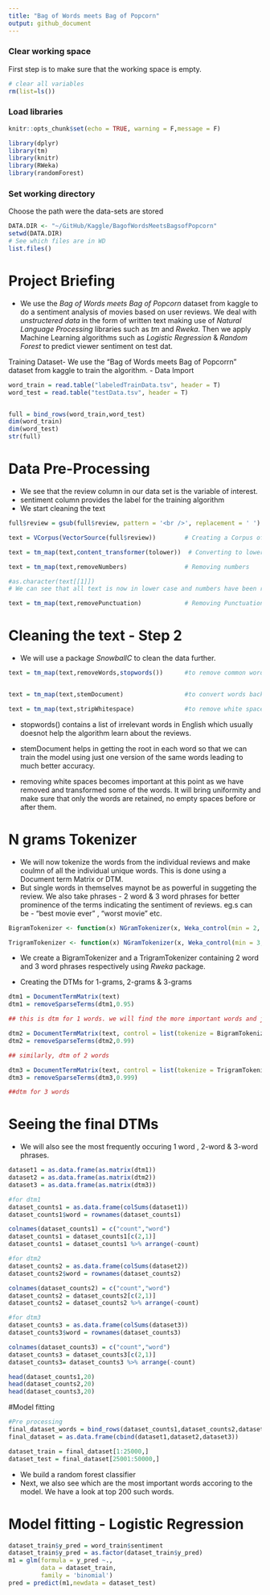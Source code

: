 ```yaml
---
title: "Bag of Words meets Bag of Popcorn"
output: github_document
---
```


### Clear working space
First step is to make sure that the working space is empty.
```r
# clear all variables
rm(list=ls()) 
```

### Load libraries
```r
knitr::opts_chunk$set(echo = TRUE, warning = F,message = F)

library(dplyr)
library(tm)
library(knitr)
library(RWeka)
library(randomForest)
```

### Set working directory
Choose the path were the data-sets are stored
```r
DATA.DIR <- "~/GitHub/Kaggle/BagofWordsMeetsBagsofPopcorn"
setwd(DATA.DIR)
# See which files are in WD
list.files() 
```

# Project Briefing
- We use the *Bag of Words meets Bag of Popcorn* dataset from kaggle to do a sentiment analysis of movies based on user reviews. We deal with *unstructered data* in the form of written text making use of *Natural Language Processing* libraries such as *tm* and *Rweka*. Then we apply Machine Learning algorithms such as *Logistic Regression* & *Random Forest* to predict viewer sentiment on test dat.

Training Dataset- We use the "Bag of Words meets Bag of Popcorrn" dataset from kaggle to train the algorithm.
- Data Import
```r

word_train = read.table("labeledTrainData.tsv", header = T)
word_test = read.table("testData.tsv", header = T)


full = bind_rows(word_train,word_test)
dim(word_train)
dim(word_test)
str(full)
```

# Data Pre-Processing
- We see that the review column in our data set is the variable of interest.
- sentiment column provides the label for the training algorithm
- We start cleaning the text
```r
full$review = gsub(full$review, pattern = '<br />', replacement = ' ')

text = VCorpus(VectorSource(full$review))        # Creating a Corpus of reviews

text = tm_map(text,content_transformer(tolower))  # Converting to lower case

text = tm_map(text,removeNumbers)                # Removing numbers

#as.character(text[[1]])
# We can see that all text is now in lower case and numbers have been removed.

text = tm_map(text,removePunctuation)            # Removing Punctuations
```

# Cleaning the text - Step 2
- We will use a package *SnowballC* to clean the data further.
```r
text = tm_map(text,removeWords,stopwords())      #to remove common words


text = tm_map(text,stemDocument)                 #to convert words back to root words.

text = tm_map(text,stripWhitespace)              #to remove white spaces

```

- stopwords() contains a list of irrelevant words in English which usually doesnot help the algorithm learn about the reviews.

- stemDocument helps in getting the root in each word so that we can train the model using just one version of the same words leading to much better accuracy.

- removing white spaces becomes important at this point as we have removed and transformed some of the words. It will bring uniformity and make sure that only the words are retained, no empty spaces before or after them.

# N grams Tokenizer
- We will now tokenize the words from the individual reviews and make coulmn of all the individual unique words. This is done using a Document term Matrix or DTM.
- But single words in themselves maynot be as powerful in suggeting the review. We also take phrases - 2 word & 3 word phrases for better prominence of the terms indicating the sentiment of reviews.
eg.s can be - "best movie ever" , "worst movie" etc.

```r
BigramTokenizer <- function(x) NGramTokenizer(x, Weka_control(min = 2, max = 2))

TrigramTokenizer <- function(x) NGramTokenizer(x, Weka_control(min = 3, max = 3))
```

- We create a BigramTokenizer and a TrigramTokenizer containing 2 word
and 3 word phrases respectively using *Rweka* package.

- Creating the DTMs for 1-grams, 2-grams & 3-grams
```r
dtm1 = DocumentTermMatrix(text)
dtm1 = removeSparseTerms(dtm1,0.95)

## this is dtm for 1 words. we will find the more important words and just use those

dtm2 = DocumentTermMatrix(text, control = list(tokenize = BigramTokenizer))
dtm2 = removeSparseTerms(dtm2,0.99)

## similarly, dtm of 2 words

dtm3 = DocumentTermMatrix(text, control = list(tokenize = TrigramTokenizer))
dtm3 = removeSparseTerms(dtm3,0.999)

##dtm for 3 words

```

# Seeing the final DTMs
- We will also see the most frequently occuring 1 word , 2-word & 3-word phrases.
```r
dataset1 = as.data.frame(as.matrix(dtm1))
dataset2 = as.data.frame(as.matrix(dtm2))
dataset3 = as.data.frame(as.matrix(dtm3))

#for dtm1
dataset_counts1 = as.data.frame(colSums(dataset1))
dataset_counts1$word = rownames(dataset_counts1)

colnames(dataset_counts1) = c("count","word")
dataset_counts1 = dataset_counts1[c(2,1)] 
dataset_counts1 = dataset_counts1 %>% arrange(-count)

#for dtm2
dataset_counts2 = as.data.frame(colSums(dataset2))
dataset_counts2$word = rownames(dataset_counts2)

colnames(dataset_counts2) = c("count","word")
dataset_counts2 = dataset_counts2[c(2,1)] 
dataset_counts2 = dataset_counts2 %>% arrange(-count)

#for dtm3
dataset_counts3 = as.data.frame(colSums(dataset3))
dataset_counts3$word = rownames(dataset_counts3)

colnames(dataset_counts3) = c("count","word")
dataset_counts3 = dataset_counts3[c(2,1)] 
dataset_counts3= dataset_counts3 %>% arrange(-count)

head(dataset_counts1,20)
head(dataset_counts2,20)
head(dataset_counts3,20)
```



#Model fitting

```r
#Pre processing
final_dataset_words = bind_rows(dataset_counts1,dataset_counts2,dataset_counts3) 
final_dataset = as.data.frame(cbind(dataset1,dataset2,dataset3))

dataset_train = final_dataset[1:25000,]
dataset_test = final_dataset[25001:50000,]

```

- We build a random forest classifier
- Next, we also see which are the most important words accoring to the model. We have a look at top 200 such words.

# Model fitting - Logistic Regression

```r

dataset_train$y_pred = word_train$sentiment
dataset_train$y_pred = as.factor(dataset_train$y_pred)
m1 = glm(formula = y_pred ~.,
         data = dataset_train,
         family = 'binomial')
pred = predict(m1,newdata = dataset_test)

```
